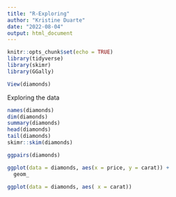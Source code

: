 ```yaml
---
title: "R-Exploring"
author: "Kristine Duarte"
date: "2022-08-04"
output: html_document
---
```


```r
knitr::opts_chunk$set(echo = TRUE)
library(tidyverse)
library(skimr)
library(GGally)
```

```r
View(diamonds)
```

Exploring the data

```r
names(diamonds)
dim(diamonds)
summary(diamonds)
head(diamonds)
tail(diamonds)
skimr::skim(diamonds)

```

```r
ggpairs(diamonds)
```

```r
ggplot(data = diamonds, aes(x = price, y = carat)) +
  geom_
```

```r

ggplot(data = diamonds, aes( x = carat))
```

